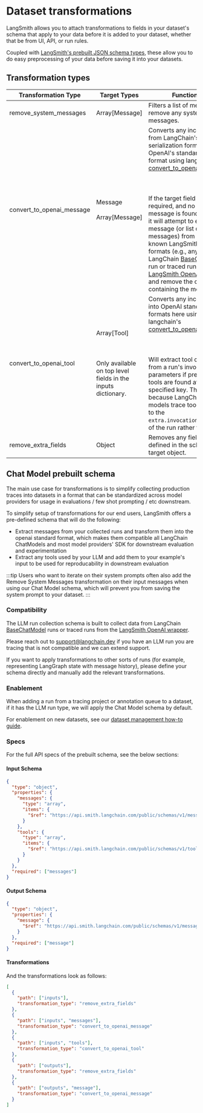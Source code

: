 # Dataset transformations

LangSmith allows you to attach transformations to fields in your dataset's schema that apply
to your data before it is added to your dataset, whether that be from UI, API, or run rules.

Coupled with [LangSmith's prebuilt JSON schema types](../data_formats/dataset_json_types), these allow you to do easy
preprocessing of your data before saving it into your datasets.

## Transformation types

| Transformation Type       | Target Types                                                                                | Functionality                                                                                                                                                                                                                                                                                                                                                                                                                                                                                                                                                                                                                                                                                                                                                                                                                                                           |
| ------------------------- | ------------------------------------------------------------------------------------------- | ----------------------------------------------------------------------------------------------------------------------------------------------------------------------------------------------------------------------------------------------------------------------------------------------------------------------------------------------------------------------------------------------------------------------------------------------------------------------------------------------------------------------------------------------------------------------------------------------------------------------------------------------------------------------------------------------------------------------------------------------------------------------------------------------------------------------------------------------------------------------- |
| remove_system_messages    | Array[Message]                                                                              | Filters a list of messages to remove any system messages.                                                                                                                                                                                                                                                                                                                                                                                                                                                                                                                                                                                                                                                                                                                                                                                                               |
| convert_to_openai_message | Message <br></br> Array[Message]                                                            | Converts any incoming data from LangChain's internal serialization format to OpenAI's standard message format using langchain's [convert_to_openai_messages](https://python.langchain.com/api_reference/core/messages/langchain_core.messages.utils.convert_to_openai_messages.html). <br></br><br></br> If the target field is marked as required, and no matching message is found upon entry, it will attempt to extract a message (or list of messages) from several well-known LangSmith tracing formats (e.g., any traced LangChain [BaseChatModel](https://python.langchain.com/api_reference/core/language_models/langchain_core.language_models.chat_models.BaseChatModel.html) run or traced run from the [LangSmith OpenAI wrapper](/observability/how_to_guides/annotate_code#wrap-the-openai-client)), and remove the original key containing the message. |
| convert_to_openai_tool    | Array[Tool] <br></br><br></br> Only available on top level fields in the inputs dictionary. | Converts any incoming data into OpenAI standard tool formats here using langchain's [convert_to_openai_tool](https://python.langchain.com/api_reference/core/utils/langchain_core.utils.function_calling.convert_to_openai_tool.html) <br></br><br></br> Will extract tool definitions from a run's invocation parameters if present / no tools are found at the specified key. This is useful because LangChain chat models trace tool definitions to the `extra.invocation_params` field of the run rather than inputs.                                                                                                                                                                                                                                                                                                                                               |
| remove_extra_fields       | Object                                                                                      | Removes any field not defined in the schema for this target object.                                                                                                                                                                                                                                                                                                                                                                                                                                                                                                                                                                                                                                                                                                                                                                                                     |

## Chat Model prebuilt schema

The main use case for transformations is to simplify collecting production traces into datasets in a format that can be
standardized across model providers for usage in evaluations / few shot prompting / etc downstream.

To simplify setup of transformations for our end users, LangSmith offers a pre-defined schema that will do the following:

- Extract messages from your collected runs and transform them into the openai standard format, which makes them compatible all LangChain ChatModels and most model providers' SDK for downstream evaluation and experimentation
- Extract any tools used by your LLM and add them to your example's input to be used for reproducability in downstream evaluation

:::tip
Users who want to iterate on their system prompts often also add the Remove System Messages transformation on their
input messages when using our Chat Model schema, which will prevent you from saving the system prompt to your dataset.
:::

### Compatibility

The LLM run collection schema is built to collect data from LangChain
[BaseChatModel](https://python.langchain.com/api_reference/core/language_models/langchain_core.language_models.chat_models.BaseChatModel.html)
runs or traced runs from the [LangSmith OpenAI wrapper](/observability/how_to_guides/annotate_code#wrap-the-openai-client).

Please reach out to support@langchain.dev if you have an LLM run you are tracing that is not compatible and we can extend support.

If you want to apply transformations to other sorts of runs (for example, representing LangGraph state with message history), please define
your schema directly and manually add the relevant transformations.

### Enablement

When adding a run from a tracing project or annotation queue to a dataset, if it has the LLM run type, we will apply
the Chat Model schema by default.

For enablement on new datasets, see our [dataset management how-to guide](/evaluation/how_to_guides/manage_datasets_in_application).

### Specs

For the full API specs of the prebuilt schema, see the below sections:

#### Input Schema

```json
{
  "type": "object",
  "properties": {
    "messages": {
      "type": "array",
      "items": {
        "$ref": "https://api.smith.langchain.com/public/schemas/v1/message.json"
      }
    },
    "tools": {
      "type": "array",
      "items": {
        "$ref": "https://api.smith.langchain.com/public/schemas/v1/tooldef.json"
      }
    }
  },
  "required": ["messages"]
}
```

#### Output Schema

```json
{
  "type": "object",
  "properties": {
    "message": {
      "$ref": "https://api.smith.langchain.com/public/schemas/v1/message.json"
    }
  },
  "required": ["message"]
}
```

#### Transformations

And the transformations look as follows:

```json
[
  {
    "path": ["inputs"],
    "transformation_type": "remove_extra_fields"
  },
  {
    "path": ["inputs", "messages"],
    "transformation_type": "convert_to_openai_message"
  },
  {
    "path": ["inputs", "tools"],
    "transformation_type": "convert_to_openai_tool"
  },
  {
    "path": ["outputs"],
    "transformation_type": "remove_extra_fields"
  },
  {
    "path": ["outputs", "message"],
    "transformation_type": "convert_to_openai_message"
  }
]
```
